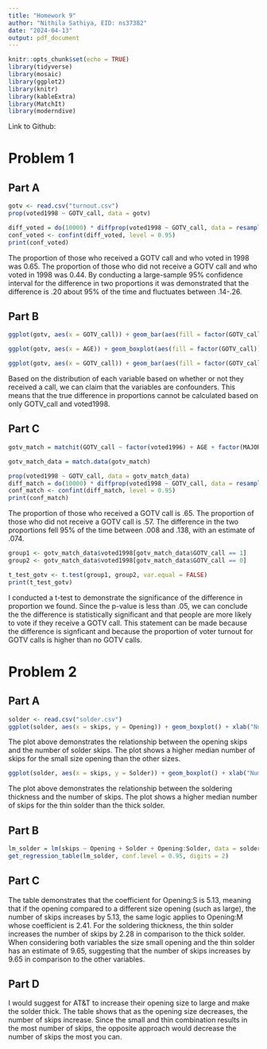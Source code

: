```yaml
---
title: "Homework 9"
author: "Nithila Sathiya, EID: ns37382"
date: "2024-04-13"
output: pdf_document
---
```


```r
knitr::opts_chunk$set(echo = TRUE)
library(tidyverse)
library(mosaic)
library(ggplot2)
library(knitr)
library(kableExtra)
library(MatchIt)
library(moderndive)
```
Link to Github:

# Problem 1

## Part A
```r
gotv <- read.csv("turnout.csv")
prop(voted1998 ~ GOTV_call, data = gotv)

diff_voted = do(10000) * diffprop(voted1998 ~ GOTV_call, data = resample(gotv))
conf_voted <- confint(diff_voted, level = 0.95)
print(conf_voted)
```
The proportion of those who received a GOTV call and who voted in 1998 was 0.65. The proportion of those who did not receive a GOTV call and who voted in 1998 was 0.44. By conducting a large-sample 95% confidence interval for the difference in two proportions it was demonstrated that the difference is .20 about 95% of the time and fluctuates between .14-.26.

## Part B
```r
ggplot(gotv, aes(x = GOTV_call)) + geom_bar(aes(fill = factor(GOTV_call))) + facet_wrap(~voted1996) + xlab("voted1996")

ggplot(gotv, aes(x = AGE)) + geom_boxplot(aes(fill = factor(GOTV_call)))

ggplot(gotv, aes(x = GOTV_call)) + geom_bar(aes(fill = factor(GOTV_call))) + facet_wrap(~MAJORPTY) + xlab("MAJORPTY")
```
Based on the distribution of each variable based on whether or not they received a call, we can claim that the variables are confounders. This means that the true difference in proportions cannot be calculated based on only GOTV_call and voted1998.

## Part C
```r
gotv_match = matchit(GOTV_call ~ factor(voted1996) + AGE + factor(MAJORPTY), data = gotv, ratio = 5)

gotv_match_data = match.data(gotv_match)

prop(voted1998 ~ GOTV_call, data = gotv_match_data)
diff_match = do(10000) * diffprop(voted1998 ~ GOTV_call, data = resample(gotv_match_data))
conf_match <- confint(diff_match, level = 0.95)
print(conf_match)
```
The proportion of those who received a GOTV call is .65. The proportion of those who did not receive a GOTV call is .57. The difference in the two proportions fell 95% of the time between .008 and .138, with an estimate of .074.
```r
group1 <- gotv_match_data$voted1998[gotv_match_data$GOTV_call == 1]
group2 <- gotv_match_data$voted1998[gotv_match_data$GOTV_call == 0]

t_test_gotv <- t.test(group1, group2, var.equal = FALSE)
print(t_test_gotv)
```
I conducted a t-test to demonstrate the significance of the difference in proportion we found. Since the p-value is less than .05, we can conclude the the difference is statistically significant and that people are more likely to vote if they receive a GOTV call. This statement can be made because the difference is signficant and because the proportion of voter turnout for GOTV calls is higher than no GOTV calls.

# Problem 2

## Part A
```r
solder <- read.csv("solder.csv")
ggplot(solder, aes(x = skips, y = Opening)) + geom_boxplot() + xlab("Number of Skips") + ggtitle("Skips vs Opening Size")
```
The plot above demonstrates the relationship between the opening skips and the number of solder skips. The plot shows a higher median number of skips for the small size opening than the other sizes.

```r
ggplot(solder, aes(x = skips, y = Solder)) + geom_boxplot() + xlab("Number of Skips") + ggtitle("Skips vs Solder Thickness")
```
The plot above demonstrates the relationship between the soldering thickness and the number of skips. The plot shows a higher median number of skips for the thin solder than the thick solder.

## Part B
```r
lm_solder = lm(skips ~ Opening + Solder + Opening:Solder, data = solder)
get_regression_table(lm_solder, conf.level = 0.95, digits = 2)
```

## Part C
The table demonstrates that the coefficient for Opening:S is 5.13, meaning that if the opening compared to a different size opening (such as large), the number of skips increases by 5.13, the same logic applies to Opening:M whose coefficient is 2.41.
For the soldering thickness, the thin solder increases the number of skips by 2.28 in comparison to the thick solder.
When considering both variables the size small opening and the thin solder has an estimate of 9.65, suggesting that the number of skips increases by 9.65 in comparison to the other variables.

## Part D
I would suggest for AT&T to increase their opening size to large and make the solder thick. The table shows that as the opening size decreases, the number of skips increase. Since the small and thin combination results in the most number of skips, the opposite approach would decrease the number of skips the most you can.